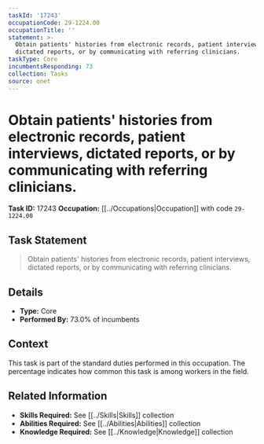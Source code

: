 ```yaml
---
taskId: '17243'
occupationCode: 29-1224.00
occupationTitle: ''
statement: >-
  Obtain patients' histories from electronic records, patient interviews,
  dictated reports, or by communicating with referring clinicians.
taskType: Core
incumbentsResponding: 73
collection: Tasks
source: onet
---
```

# Obtain patients' histories from electronic records, patient interviews, dictated reports, or by communicating with referring clinicians.

**Task ID:** 17243
**Occupation:** [[../Occupations|Occupation]] with code `29-1224.00`

## Task Statement

> Obtain patients' histories from electronic records, patient interviews, dictated reports, or by communicating with referring clinicians.

## Details

- **Type:** Core
- **Performed By:** 73.0% of incumbents

## Context

This task is part of the standard duties performed in this occupation. The percentage indicates how common this task is among workers in the field.

## Related Information

- **Skills Required:** See [[../Skills|Skills]] collection
- **Abilities Required:** See [[../Abilities|Abilities]] collection
- **Knowledge Required:** See [[../Knowledge|Knowledge]] collection
